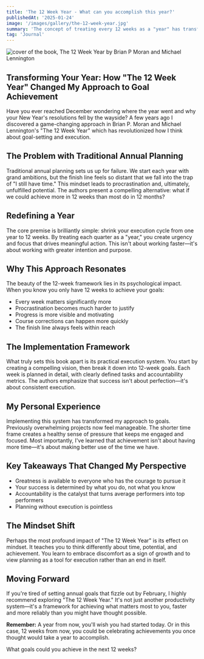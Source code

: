 ```yaml
---
title: 'The 12 Week Year - What can you accomplish this year?'
publishedAt: '2025-01-24'
image: '/images/gallery/the-12-week-year.jpg'
summary: 'The concept of treating every 12 weeks as a "year" has transformed the way I achieve goals by creating real urgency and making overwhelming objectives manageable through shorter execution cycles.'
tag: 'Journal'
---
```


<img
  src='/images/gallery/the-12-week-year.jpg'
  alt='cover of the book, The 12 Week Year by Brian P Moran and Michael Lennington'
/>

## Transforming Your Year: How "The 12 Week Year" Changed My Approach to Goal Achievement

Have you ever reached December wondering where the year went and why your New Year's resolutions fell by the wayside? A few years ago I discovered a game-changing approach in Brian P. Moran and Michael Lennington's "The 12 Week Year" which has revolutionized how I think about goal-setting and execution.

## The Problem with Traditional Annual Planning

Traditional annual planning sets us up for failure. We start each year with grand ambitions, but the finish line feels so distant that we fall into the trap of "I still have time." This mindset leads to procrastination and, ultimately, unfulfilled potential. The authors present a compelling alternative: what if we could achieve more in 12 weeks than most do in 12 months?

## Redefining a Year

The core premise is brilliantly simple: shrink your execution cycle from one year to 12 weeks. By treating each quarter as a "year," you create urgency and focus that drives meaningful action. This isn't about working faster—it's about working with greater intention and purpose.

## Why This Approach Resonates

The beauty of the 12-week framework lies in its psychological impact. When you know you only have 12 weeks to achieve your goals:

- Every week matters significantly more
- Procrastination becomes much harder to justify
- Progress is more visible and motivating
- Course corrections can happen more quickly
- The finish line always feels within reach

## The Implementation Framework

What truly sets this book apart is its practical execution system. You start by creating a compelling vision, then break it down into 12-week goals. Each week is planned in detail, with clearly defined tasks and accountability metrics. The authors emphasize that success isn't about perfection—it's about consistent execution.

## My Personal Experience

Implementing this system has transformed my approach to goals. Previously overwhelming projects now feel manageable. The shorter time frame creates a healthy sense of pressure that keeps me engaged and focused. Most importantly, I've learned that achievement isn't about having more time—it's about making better use of the time we have.

## Key Takeaways That Changed My Perspective

- Greatness is available to everyone who has the courage to pursue it
- Your success is determined by what you do, not what you know
- Accountability is the catalyst that turns average performers into top performers
- Planning without execution is pointless

## The Mindset Shift

Perhaps the most profound impact of "The 12 Week Year" is its effect on mindset. It teaches you to think differently about time, potential, and achievement. You learn to embrace discomfort as a sign of growth and to view planning as a tool for execution rather than an end in itself.

## Moving Forward

If you're tired of setting annual goals that fizzle out by February, I highly recommend exploring "The 12 Week Year." It's not just another productivity system—it's a framework for achieving what matters most to you, faster and more reliably than you might have thought possible.

<strong>Remember:</strong> A year from now, you'll wish you had started today. Or
in this case, 12 weeks from now, you could be celebrating achievements you once thought
would take a year to accomplish.

What goals could you achieve in the next 12 weeks?
